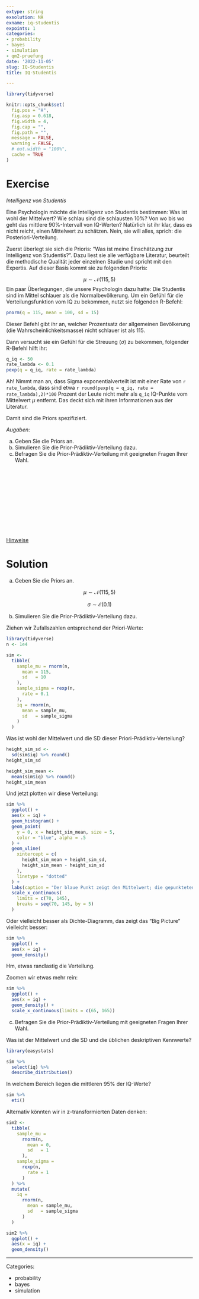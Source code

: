 ```yaml
---
extype: string
exsolution: NA
exname: iq-studentis
expoints: 1
categories:
- probability
- bayes
- simulation
- qm2-pruefung
date: '2022-11-05'
slug: IQ-Studentis
title: IQ-Studentis

---
```





```r
library(tidyverse)
```


```r
knitr::opts_chunk$set(
  fig.pos = "H",
  fig.asp = 0.618,
  fig.width = 4,
  fig.cap = "",
  fig.path = "",
  message = FALSE,
  warning = FALSE,
  # out.width = "100%",
  cache = TRUE
)
```








# Exercise

*Intelligenz von Studentis*

Eine Psychologin möchte die Intelligenz von Studentis bestimmen: 
Was ist wohl der Mittelwert? Wie schlau sind die schlausten 10%? 
Von wo bis wo geht das mittlere 90%-Intervall von IQ-Werten? 
Natürlich ist ihr klar, dass es nicht reicht, einen Mittelwert zu schätzen. 
Nein, sie will alles, sprich: die Posteriori-Verteilung.


Zuerst überlegt sie sich die Prioris: 
"Was ist meine Einschätzung zur Intelligenz von Studentis?". 
Dazu liest sie alle verfügbare Literatur, beurteilt die methodische Qualität jeder einzelnen Studie und spricht mit den Expertis. 
Auf dieser Basis kommt sie zu folgenden Prioris:


$$\mu \sim \mathcal{N}(115, 5)$$
Ein paar Überlegungen, die unsere Psychologin dazu hatte: 
Die Studentis sind im Mittel schlauer als die Normalbevölkerung. 
Um ein Gefühl für die Verteilungsfunktion vom IQ zu bekommen, nutzt sie folgenden R-Befehl:


```r
pnorm(q = 115, mean = 100, sd = 15)
```

Dieser Befehl gibt ihr an, 
welcher Prozentsatz der allgemeinen Bevölkerung (die Wahrscheinlichkeitsmasse) nicht schlauer ist als 115. 

Dann versucht sie ein Gefühl für die Streuung ($\sigma$) zu bekommen, 
folgender R-Befehl hilft ihr:

```r
q_iq <- 50
rate_lambda <- 0.1
pexp(q = q_iq, rate = rate_lambda)
```


Ah! Nimmt man an, dass Sigma exponentialverteilt ist mit einer Rate von `r rate_lambda`, 
dass sind etwa  `r round(pexp(q = q_iq, rate = rate_lambda),2)*100` Prozent der Leute nicht mehr als `q_iq` IQ-Punkte vom Mittelwert $\mu$ entfernt. 
Das deckt sich mit ihren Informationen aus der Literatur.

Damit sind die Priors spezifiziert.

*Augaben*:

a) Geben Sie die Priors an.
b) Simulieren Sie die Prior-Prädiktiv-Verteilung dazu.
c) Befragen Sie die Prior-Prädiktiv-Verteilung mit geeigneten Fragen Ihrer Wahl.


</br>
</br>
</br>
</br>
</br>
</br>
</br>
</br>
</br>
</br>

[Hinweise](https://start-bayes.netlify.app/pruefung#bearbeitungshinweise)


# Solution


a) Geben Sie die Priors an.

$$\mu \sim \mathcal{N}(115, 5)$$

$$\sigma \sim \mathcal{E}(0.1)$$



b) Simulieren Sie die Prior-Prädiktiv-Verteilung dazu.


Ziehen wir Zufallszahlen entsprechend der Priori-Werte:


```r
library(tidyverse)
n <- 1e4

sim <-
  tibble(
    sample_mu = rnorm(n,
      mean = 115,
      sd   = 10
    ),
    sample_sigma = rexp(n,
      rate = 0.1
    ),
    iq = rnorm(n,
      mean = sample_mu,
      sd   = sample_sigma
    )
  )
```


Was ist wohl der Mittelwert und die SD dieser Priori-Prädiktiv-Verteilung?

```r
height_sim_sd <-
  sd(sim$iq) %>% round()
height_sim_sd
```


```r
height_sim_mean <-
  mean(sim$iq) %>% round()
height_sim_mean
```


Und jetzt plotten wir diese Verteilung:



```r
sim %>%
  ggplot() +
  aes(x = iq) +
  geom_histogram() +
  geom_point(
    y = 0, x = height_sim_mean, size = 5,
    color = "blue", alpha = .5
  ) +
  geom_vline(
    xintercept = c(
      height_sim_mean + height_sim_sd,
      height_sim_mean - height_sim_sd
    ),
    linetype = "dotted"
  ) +
  labs(caption = "Der blaue Punkt zeigt den Mittelwert; die gepunkteten Linien MD±SD") +
  scale_x_continuous(
    limits = c(70, 145),
    breaks = seq(70, 145, by = 5)
  )
```


Oder vielleicht besser als Dichte-Diagramm, das zeigt das "Big Picture" vielleicht besser:

```r
sim %>%
  ggplot() +
  aes(x = iq) +
  geom_density()
```


Hm, etwas randlastig die Verteilung.


Zoomen wir etwas mehr rein:


```r
sim %>%
  ggplot() +
  aes(x = iq) +
  geom_density() +
  scale_x_continuous(limits = c(65, 165))
```











c) Befragen Sie die Prior-Prädiktiv-Verteilung mit geeigneten Fragen Ihrer Wahl.


Was ist der Mittelwert und die SD und die üblichen deskriptiven Kennwerte?

```r
library(easystats)
```


```r
sim %>%
  select(iq) %>%
  describe_distribution()
```

In welchem Bereich liegen die mittleren 95% der IQ-Werte?

```r
sim %>%
  eti()
```


Alternativ könnten wir in z-transformierten Daten denken:


```r
sim2 <-
  tibble(
    sample_mu =
      rnorm(n,
        mean = 0,
        sd   = 1
      ),
    sample_sigma =
      rexp(n,
        rate = 1
      )
  ) %>%
  mutate(
    iq =
      rnorm(n,
        mean = sample_mu,
        sd   = sample_sigma
      )
  )
```



```r
sim2 %>%
  ggplot() +
  aes(x = iq) +
  geom_density()
```





---

Categories: 

- probability
- bayes
- simulation

